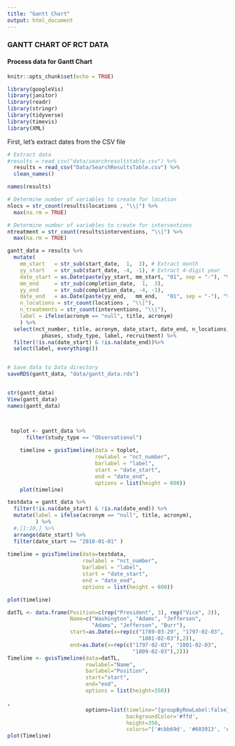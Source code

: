 ```yaml
---
title: "Gantt Chart"
output: html_document
---
```


### GANTT CHART OF RCT DATA

#### Process data for Gantt Chart

```r
knitr::opts_chunk$set(echo = TRUE)

library(googleVis)
library(janitor)
library(readr)
library(stringr)
library(tidyverse)
library(timevis)
library(XML)


```


First, let's extract dates from the CSV file

``` r
# Extract data 
#results = read_csv("data/searchresultstable.csv") %>%
  results = read_csv("Data/SearchResultsTable.csv") %>%
  clean_names()  

names(results)
```

``` r

# Determine number of variables to create for location
nlocs = str_count(results$locations , "\\|") %>%
  max(na.rm = TRUE)

# Determine number of variables to create for interventions
ntreatment = str_count(results$interventions, "\\|") %>%
  max(na.rm = TRUE)

gantt_data = results %>%
  mutate(
    mm_start   = str_sub(start_date,  1,  3), # Extract month
    yy_start   = str_sub(start_date, -4, -1), # Extract 4-digit year
    date_start = as.Date(paste(yy_start, mm_start, "01", sep = "-"), "%Y-%b-%d"),
    mm_end     = str_sub(completion_date,  1,  3),
    yy_end     = str_sub(completion_date, -4, -1),
    date_end   = as.Date(paste(yy_end,   mm_end,   "01", sep = "-"), "%Y-%b-%d"),
    n_locations = str_count(locations , "\\|"),
    n_treatments = str_count(interventions, "\\|"),
    label = ifelse(acronym == "null", title, acronym)
    ) %>%
  select(nct_number, title, acronym, date_start, date_end, n_locations, n_treatments,
           phases, study_type, label, recruitment) %>%
  filter(!is.na(date_start) & !is.na(date_end))%>%
  select(label, everything())


# Save data to Data directory
saveRDS(gantt_data, "data/gantt_data.rds")


str(gantt_data)  
View(gantt_data)
names(gantt_data)



 toplot <- gantt_data %>%
      filter(study_type == "Observational")
    
    timeline = gvisTimeline(data = toplot,
                            rowlabel = "nct_number",
                            barlabel = "label",
                            start = "date_start",
                            end = "date_end",
                            options = list(height = 600))
    plot(timeline)

testdata = gantt_data %>%
  filter(!is.na(date_start) & !is.na(date_end)) %>%
  mutate(label = ifelse(acronym == "null", title, acronym),
         ) %>%
  #.[1:10,] %>%
  arrange(date_start) %>%
  filter(date_start >= "2010-01-01" )
  
timeline = gvisTimeline(data=testdata,
                        rowlabel = "nct_number",
                        barlabel = "label",
                        start = "date_start",
                        end = "date_end",
                        options = list(height = 600))

plot(timeline)

```


```r
datTL <- data.frame(Position=c(rep("President", 3), rep("Vice", 3)),
                    Name=c("Washington", "Adams", "Jefferson",
                           "Adams", "Jefferson", "Burr"),
                    start=as.Date(x=rep(c("1789-03-29", "1797-02-03", 
                                          "1801-02-03"),2)),
                    end=as.Date(x=rep(c("1797-02-03", "1801-02-03", 
                                        "1809-02-03"),2)))
Timeline <- gvisTimeline(data=datTL, 
                         rowlabel="Name",
                         barlabel="Position",
                         start="start", 
                         end="end",
                         options = list(height=350)) 

,
                         options=list(timeline="{groupByRowLabel:false}",
                                      backgroundColor='#ffd', 
                                      height=350,
                                      colors="['#cbb69d', '#603913', '#c69c6e']"))
plot(Timeline)

```

